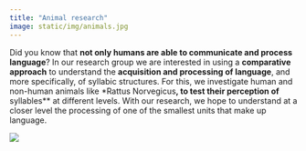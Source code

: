 ```yaml
---
title: "Animal research"
image: static/img/animals.jpg
---
```


::: textbox
Did you know that **not only humans are able to communicate and process language**? In our research group we are interested in using a **comparative approach** to understand the **acquisition and processing of language**, and more specifically, of syllabic structures. For this, we investigate human and non-human animals like *Rattus Norvegicus**, to test their perception of **syllables** at different levels. With our research, we hope to understand at a closer level the processing of one of the smallest units that make up language.
:::


![](static/img/animals.jpg)